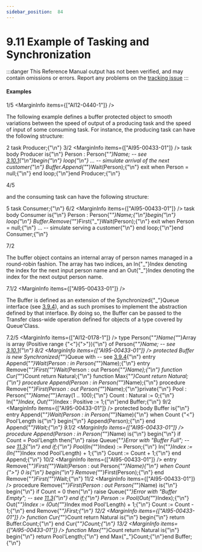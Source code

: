 ```yaml
---
sidebar_position:  84
---
```


# 9.11 Example of Tasking and Synchronization

:::danger
This Reference Manual output has not been verified,
and may contain omissions or errors.
Report any problems on the [tracking issue](https://github.com/ada-lang-io/ada-lang-io/issues/20)
:::



#### Examples

<MarginText>1/5</MarginText>
<MarginInfo items={["AI12-0440-1"]} />
<p>The following example defines a buffer protected object to smooth variations between the speed of output of a producing task and the speed of input of some consuming task. For instance, the producing task can have the following structure:<br /></p>

<MarginText>2</MarginText>
<CodeBlock language="ada">
task Producer;{"\n"}
<MarginText>3/2</MarginText>
<MarginInfo items={["AI95-00433-01"]} />
task body Producer is{"\n"}   Person : Person{"_"}Name; -- see <a href="/docs/arm/AA-3/AA-3.10#Subclause_3.10.1">3.10.1</a>{"\n"}begin{"\n"}   loop{"\n"}      ... --  simulate arrival of the next customer{"\n"}      Buffer.Append{"_"}Wait(Person);{"\n"}      exit when Person = null;{"\n"}   end loop;{"\n"}end Producer;{"\n"}

</CodeBlock>
<MarginText>4/5</MarginText>
<MarginInfo items={["AI12-0440-1"]} />
<p>and the consuming task can have the following structure:<br /></p>

<MarginText>5</MarginText>
<CodeBlock language="ada">
task Consumer;{"\n"}
<MarginText>6/2</MarginText>
<MarginInfo items={["AI95-00433-01"]} />
task body Consumer is{"\n"}   Person : Person{"_"}Name;{"\n"}begin{"\n"}   loop{"\n"}      Buffer.Remove{"_"}First{"_"}Wait(Person);{"\n"}      exit when Person = null;{"\n"}      ... --  simulate serving a customer{"\n"}   end loop;{"\n"}end Consumer;{"\n"}

</CodeBlock>
<MarginText>7/2</MarginText>
<MarginInfo items={["AI95-00433-01"]} />
<p>The buffer object contains an internal array of person names managed in a round-robin fashion. The array has two indices, an In{"_"}Index denoting the index for the next input person name and an Out{"_"}Index denoting the index for the next output person name.<br /></p>

<MarginText>7.1/2</MarginText>
<MarginInfo items={["AI95-00433-01"]} />
<p>The Buffer is defined as an extension of the Synchronized{"_"}Queue interface (see <a href="/docs/arm/AA-3/AA-3.9#Subclause_3.9.4">3.9.4</a>), and as such promises to implement the abstraction defined by that interface. By doing so, the Buffer can be passed to the Transfer class-wide operation defined for objects of a type covered by Queue'Class.<br /></p>

<MarginText>7.2/5</MarginText>
<MarginInfo items={["AI12-0178-1"]} />
<CodeBlock language="ada">
type Person{"_"}Name{"_"}Array is array (Positive range {"<"}{">"}){"\n"}   of Person{"_"}Name;  -- see <a href="/docs/arm/AA-3/AA-3.10#Subclause_3.10.1">3.10.1</a>{"\n"}
<MarginText>8/2</MarginText>
<MarginInfo items={["AI95-00433-01"]} />
protected Buffer is new Synchronized{"_"}Queue with  -- see <a href="/docs/arm/AA-3/AA-3.9#Subclause_3.9.4">3.9.4</a>{"\n"}   entry Append{"_"}Wait(Person : in Person{"_"}Name);{"\n"}   entry Remove{"_"}First{"_"}Wait(Person : out Person{"_"}Name);{"\n"}   function Cur{"_"}Count return Natural;{"\n"}   function Max{"_"}Count return Natural;{"\n"}   procedure Append(Person : in Person{"_"}Name);{"\n"}   procedure Remove{"_"}First(Person : out Person{"_"}Name);{"\n"}private{"\n"}   Pool      : Person{"_"}Name{"_"}Array(1 .. 100);{"\n"}   Count     : Natural := 0;{"\n"}   In{"_"}Index, Out{"_"}Index : Positive := 1;{"\n"}end Buffer;{"\n"}
<MarginText>9/2</MarginText>
<MarginInfo items={["AI95-00433-01"]} />
protected body Buffer is{"\n"}   entry Append{"_"}Wait(Person : in Person{"_"}Name){"\n"}      when Count {"<"} Pool'Length is{"\n"}   begin{"\n"}      Append(Person);{"\n"}   end Append{"_"}Wait;{"\n"}
<MarginText>9.1/2</MarginText>
<MarginInfo items={["AI95-00433-01"]} />
   procedure Append(Person : in Person{"_"}Name) is{"\n"}   begin{"\n"}      if Count = Pool'Length then{"\n"}         raise Queue{"_"}Error with "Buffer Full";  -- see <a href="/docs/arm/AA-11/AA-11.3">11.3</a>{"\n"}      end if;{"\n"}      Pool(In{"_"}Index) := Person;{"\n"}      In{"_"}Index       := (In{"_"}Index mod Pool'Length) + 1;{"\n"}      Count          := Count + 1;{"\n"}   end Append;{"\n"}
<MarginText>10/2</MarginText>
<MarginInfo items={["AI95-00433-01"]} />
   entry Remove{"_"}First{"_"}Wait(Person : out Person{"_"}Name){"\n"}      when Count {">"} 0 is{"\n"}   begin{"\n"}      Remove{"_"}First(Person);{"\n"}   end Remove{"_"}First{"_"}Wait;{"\n"}
<MarginText>11/2</MarginText>
<MarginInfo items={["AI95-00433-01"]} />
   procedure Remove{"_"}First(Person : out Person{"_"}Name) is{"\n"}   begin{"\n"}      if Count = 0 then{"\n"}         raise Queue{"_"}Error with "Buffer Empty"; -- see <a href="/docs/arm/AA-11/AA-11.3">11.3</a>{"\n"}      end if;{"\n"}      Person    := Pool(Out{"_"}Index);{"\n"}      Out{"_"}Index := (Out{"_"}Index mod Pool'Length) + 1;{"\n"}      Count     := Count - 1;{"\n"}   end Remove{"_"}First;{"\n"}
<MarginText>12/2</MarginText>
<MarginInfo items={["AI95-00433-01"]} />
   function Cur{"_"}Count return Natural is{"\n"}   begin{"\n"}       return Buffer.Count;{"\n"}   end Cur{"_"}Count;{"\n"}
<MarginText>13/2</MarginText>
<MarginInfo items={["AI95-00433-01"]} />
   function Max{"_"}Count return Natural is{"\n"}   begin{"\n"}       return Pool'Length;{"\n"}   end Max{"_"}Count;{"\n"}end Buffer;{"\n"}

</CodeBlock>
